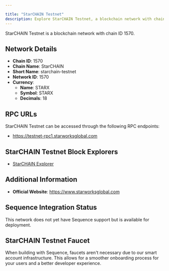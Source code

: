 ```yaml
---

title: "StarCHAIN Testnet"
description: Explore StarCHAIN Testnet, a blockchain network with chain ID 1570. Learn about its native currency, STARX, and how to interact with the network.
---
```




StarCHAIN Testnet is a blockchain network with chain ID 1570.

## Network Details

- **Chain ID**: 1570
- **Chain Name**: StarCHAIN
- **Short Name**: starchain-testnet
- **Network ID**: 1570
- **Currency**: 
  - **Name**: STARX
  - **Symbol**: STARX
  - **Decimals**: 18

## RPC URLs

StarCHAIN Testnet can be accessed through the following RPC endpoints:

- https://testnet-rpc1.starworksglobal.com

## StarCHAIN Testnet Block Explorers

- [StarCHAIN Explorer](https://testnet.starchainscan.io)

## Additional Information

- **Official Website**: https://www.starworksglobal.com

## Sequence Integration Status

This network does not yet have Sequence support but is available for deployment.

## StarCHAIN Testnet Faucet

When building with Sequence, faucets aren't necessary due to our smart account infrastructure. This allows for a smoother onboarding process for your users and a better developer experience.
